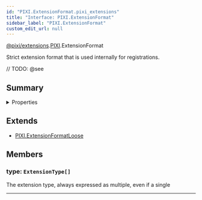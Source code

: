 ```yaml
---
id: "PIXI.ExtensionFormat.pixi_extensions"
title: "Interface: PIXI.ExtensionFormat"
sidebar_label: "PIXI.ExtensionFormat"
custom_edit_url: null
---
```


[@pixi/extensions](../modules/pixi_extensions).[PIXI](../namespaces/PIXI).ExtensionFormat


Strict extension format that is used internally for registrations.



// TODO: @see

        

## Summary

<details><summary>Properties</summary>
<p>

| Name | Type                         | Description                                                        |
| ---- | ---------------------------- | ------------------------------------------------------------------ |
| type | <code>ExtensionType[]</code> | The extension type, always expressed as multiple, even if a single |

</p>
</details>
    


## Extends
- [PIXI.ExtensionFormatLoose](../interfaces/PIXI.ExtensionFormatLoose.pixi_extensions)

## Members
<article>

### type: <span><code>ExtensionType[]</code></span>
The extension type, always expressed as multiple, even if a single

</article>


---------------------------------------



  